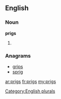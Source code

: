 ==English==

===Noun===
'''prigs'''

# {{plural of|[[prig]]}}

===Anagrams===
* [[grips#English|grips]]
* [[sprig#English|sprig]]

[[Category:English plurals]]

[[ar:prigs]]
[[fr:prigs]]
[[my:prigs]]
